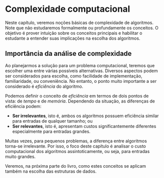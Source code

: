 # Complexidade computacional

Neste capítulo, veremos noções básicas de complexidade de algoritmos.  Note que não
estudaremos formalmente ou profundamente os conceitos.  O objetivo é prover intuição sobre
os conceitos principais e habilitar o estudante a entender suas implicações na escolha dos
algoritmos.

## Importância da análise de complexidade

Ao planejarmos a solução para um problema computacional, teremos que escolher uma entre
várias possíveis alternativas.  Diversos aspectos podem ser considerados para escolha,
como facilidade de implementação, familiaridade, ou conveniência.  No entanto, o ponto
muito importante a ser considerado é *eficiência* do algoritmo.

Podemos definir o conceito de *eficiência* em termos de dois pontos de vista:
de *tempo* e de *memória*.  Dependendo da situação, as diferenças de eficiência podem:

- **Ser irrelevantes**, isto é, ambos os algoritmos possuem eficiência similar para
  entradas de qualquer tamanho; ou
- **Ser relevantes**, isto é, apresentam custos significantemente diferentes especialmente
  para entradas grandes.

Muitas vezes, para pequenos problemas, a diferença entre algoritmos torna-se irrelevante.
Por isso, o foco deste capítulo é analisar o custo computacional dos algoritmos
assintoticamente, ou seja, para entradas muito grandes.

Veremos, na próxima parte do livro, como estes conceitos se aplicam também na escolha das
estruturas de dados.

<!-- vim: set spell spelllang=pt tw=90: -->

